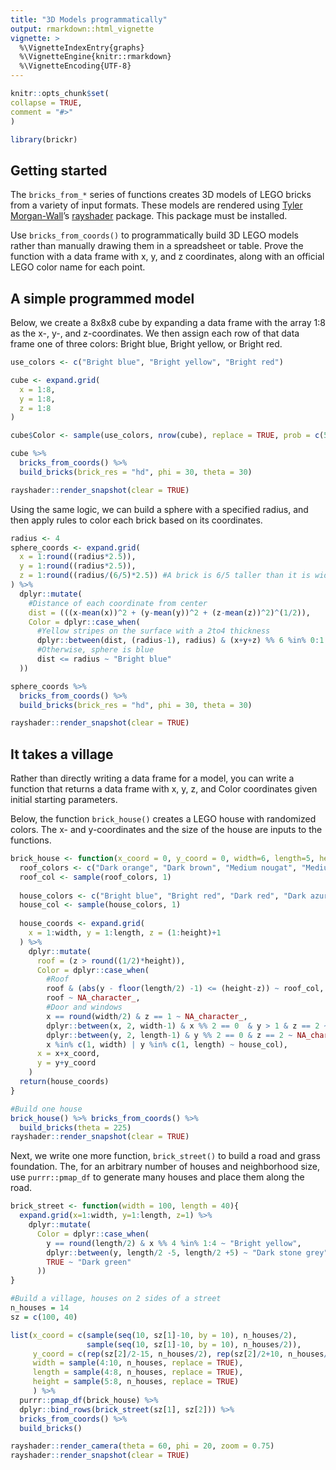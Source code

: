 ```yaml
---
title: "3D Models programmatically"
output: rmarkdown::html_vignette
vignette: >
  %\VignetteIndexEntry{graphs}
  %\VignetteEngine{knitr::rmarkdown}
  %\VignetteEncoding{UTF-8}
---
```

  
```r
knitr::opts_chunk$set(
collapse = TRUE,
comment = "#>"
)
```

```r
library(brickr)
```

## Getting started

The `bricks_from_*` series of functions creates 3D models of LEGO bricks from a variety of input formats. These models are rendered using [Tyler Morgan-Wall](https://twitter.com/tylermorganwall)'s [rayshader](https://www.rayshader.com/) package. This package must be installed.

Use `bricks_from_coords()` to programmatically build 3D LEGO models rather than manually drawing them in a spreadsheet or table. Prove the function with a data frame with x, y, and z coordinates, along with an official LEGO color name for each point.

## A simple programmed model

Below, we create a 8x8x8 cube by expanding a data frame with the array 1:8 as the x-, y-, and z-coordinates. We then assign each row of that data frame one of three colors: Bright blue, Bright yellow, or Bright red.

```r
use_colors <- c("Bright blue", "Bright yellow", "Bright red")

cube <- expand.grid(
  x = 1:8,
  y = 1:8,
  z = 1:8 
) 

cube$Color <- sample(use_colors, nrow(cube), replace = TRUE, prob = c(5, 3, 1))

cube %>% 
  bricks_from_coords() %>% 
  build_bricks(brick_res = "hd", phi = 30, theta = 30)

rayshader::render_snapshot(clear = TRUE)
```

Using the same logic, we can build a sphere with a specified radius, and then apply rules to color each brick based on its coordinates.

```r
radius <- 4
sphere_coords <- expand.grid(
  x = 1:round((radius*2.5)),
  y = 1:round((radius*2.5)),
  z = 1:round((radius/(6/5)*2.5)) #A brick is 6/5 taller than it is wide/deep
) %>%
  dplyr::mutate(
    #Distance of each coordinate from center
    dist = (((x-mean(x))^2 + (y-mean(y))^2 + (z-mean(z))^2)^(1/2)),
    Color = dplyr::case_when(
      #Yellow stripes on the surface with a 2to4 thickness
      dplyr::between(dist, (radius-1), radius) & (x+y+z) %% 6 %in% 0:1 ~ "Bright yellow",
      #Otherwise, sphere is blue
      dist <= radius ~ "Bright blue"
  ))

sphere_coords %>% 
  bricks_from_coords() %>% 
  build_bricks(brick_res = "hd", phi = 30, theta = 30)

rayshader::render_snapshot(clear = TRUE)
```

## It takes a village

Rather than directly writing a data frame for a model, you can write a function that returns a data frame with x, y, z, and Color coordinates given initial starting parameters.

Below, the function `brick_house()` creates a LEGO house with randomized colors. The x- and y-coordinates and the size of the house are inputs to the functions.

```r
brick_house <- function(x_coord = 0, y_coord = 0, width=6, length=5, height=6){
  roof_colors <- c("Dark orange", "Dark brown", "Medium nougat", "Medium stone grey")
  roof_col <- sample(roof_colors, 1)
  
  house_colors <- c("Bright blue", "Bright red", "Dark red", "Dark azur", "Nougat", "Bright reddish violet")
  house_col <- sample(house_colors, 1)
  
  house_coords <- expand.grid(
    x = 1:width, y = 1:length, z = (1:height)+1
  ) %>% 
    dplyr::mutate(
      roof = (z > round((1/2)*height)),
      Color = dplyr::case_when(
        #Roof
        roof & (abs(y - floor(length/2) -1) <= (height-z)) ~ roof_col,
        roof ~ NA_character_,
        #Door and windows
        x == round(width/2) & z == 1 ~ NA_character_,
        dplyr::between(x, 2, width-1) & x %% 2 == 0  & y > 1 & z == 2 ~ NA_character_,
        dplyr::between(y, 2, length-1) & y %% 2 == 0 & z == 2 ~ NA_character_,
        x %in% c(1, width) | y %in% c(1, length) ~ house_col),
      x = x+x_coord, 
      y = y+y_coord
    )
  return(house_coords)
}

#Build one house
brick_house() %>% bricks_from_coords() %>% 
  build_bricks(theta = 225)
rayshader::render_snapshot(clear = TRUE)
```

Next, we write one more function, `brick_street()` to build a road and grass foundation. The, for an arbitrary number of houses and neighborhood size, use `purrr::pmap_df` to generate many houses and place them along the road.

```r
brick_street <- function(width = 100, length = 40){
  expand.grid(x=1:width, y=1:length, z=1) %>% 
    dplyr::mutate(
      Color = dplyr::case_when(
        y == round(length/2) & x %% 4 %in% 1:4 ~ "Bright yellow",
        dplyr::between(y, length/2 -5, length/2 +5) ~ "Dark stone grey",
        TRUE ~ "Dark green"
      ))
}

#Build a village, houses on 2 sides of a street
n_houses = 14
sz = c(100, 40)

list(x_coord = c(sample(seq(10, sz[1]-10, by = 10), n_houses/2),
                 sample(seq(10, sz[1]-10, by = 10), n_houses/2)),
     y_coord = c(rep(sz[2]/2-15, n_houses/2), rep(sz[2]/2+10, n_houses/2)),
     width = sample(4:10, n_houses, replace = TRUE),
     length = sample(4:8, n_houses, replace = TRUE),
     height = sample(5:8, n_houses, replace = TRUE)
     ) %>% 
  purrr::pmap_df(brick_house) %>% 
  dplyr::bind_rows(brick_street(sz[1], sz[2])) %>% 
  bricks_from_coords() %>% 
  build_bricks()

rayshader::render_camera(theta = 60, phi = 20, zoom = 0.75)
rayshader::render_snapshot(clear = TRUE)

```

